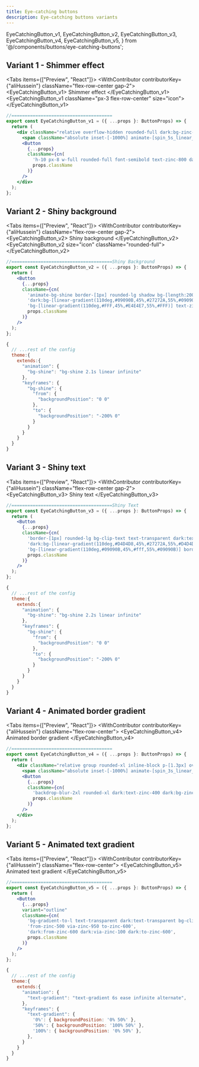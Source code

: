 ```yaml
---
title: Eye-catching buttons
description: Eye-catching buttons variants
---
```


  EyeCatchingButton_v1,
  EyeCatchingButton_v2,
  EyeCatchingButton_v3,
  EyeCatchingButton_v4,
  EyeCatchingButton_v5,
} from '@/components/buttons/eye-catching-buttons';


## Variant 1 - Shimmer effect

<Tabs items={["Preview", "React"]}>
  <Tab value="Preview">
<WithContributor contributorKey={"aliHussein"} className="flex-row-center gap-2">
    <EyeCatchingButton_v1>
      Shimmer effect
    </EyeCatchingButton_v1>
    <EyeCatchingButton_v1 className="px-3 flex-row-center" size="icon">
      <FaCode />
    </EyeCatchingButton_v1>
  </WithContributor>
  </Tab>
  <Tab value="React">

```jsx
//======================================
export const EyeCatchingButton_v1 = ({ ...props }: ButtonProps) => {
  return (
    <div className="relative overflow-hidden rounded-full dark:bg-zinc-900 bg-white shadow border dark:border-zinc-800 group border-zinc-400 p-0.5">
      <span className="absolute inset-[-1000%] animate-[spin_5s_linear_infinite_reverse] dark:bg-[conic-gradient(from_90deg_at_50%_50%,#fff_0%,#09090B_7%)] bg-[conic-gradient(from_90deg_at_50%_50%,#000_0%,#fff_5%)] group-hover:bg-none" />
      <Button
        {...props}
        className={cn(
          'h-10 px-8 w-full rounded-full font-semibold text-zinc-800 dark:text-zinc-200 backdrop-blur-xl bg-zinc-50 dark:bg-zinc-900',
          props.className
        )}
      />
    </div>
  );
};
```

</Tab>
</Tabs>

## Variant 2 - Shiny background

<Tabs items={["Preview", "React"]}>
  <Tab value="Preview">
  <WithContributor contributorKey={"aliHussein"} className="flex-row-center gap-2">
    <EyeCatchingButton_v2>
      Shiny background
    </EyeCatchingButton_v2>
    <EyeCatchingButton_v2 size="icon" className="rounded-full">
      <FaCode />
    </EyeCatchingButton_v2>
  </WithContributor>
  
  </Tab>
  <Tab value="React">

```jsx title="EyeCatchingButton_v2.tsx"
//======================================Shiny Background
export const EyeCatchingButton_v2 = ({ ...props }: ButtonProps) => {
  return (
    <Button
      {...props}
      className={cn(
        'animate-bg-shine border-[1px] rounded-lg shadow bg-[length:200%_100%] tracking-wide',
        'dark:bg-[linear-gradient(110deg,#09090B,45%,#27272A,55%,#09090B)] dark:text-zinc-200 dark:border-zinc-800',
        'bg-[linear-gradient(110deg,#FFF,45%,#E4E4E7,55%,#FFF)] text-zinc-800 border-zinc-300',
        props.className
      )}
    />
  );
};
```

```js title="tailwind.config.js"
{
  // ...rest of the config
  theme:{
    extends:{
      "animation": {
        "bg-shine": "bg-shine 2.1s linear infinite"
      },
      "keyframes": {
        "bg-shine": {
          "from": {
            "backgroundPosition": "0 0"
          },
          "to": {
            "backgroundPosition": "-200% 0"
          }
        }
      }
    }
  }
}

```

</Tab>
</Tabs>

## Variant 3 - Shiny text

<Tabs items={["Preview", "React"]}>
  <Tab value="Preview">
  <WithContributor contributorKey={"aliHussein"} className="flex-row-center gap-2">
      <EyeCatchingButton_v3>
        Shiny text
      </EyeCatchingButton_v3>
    </WithContributor>
  </Tab>
  <Tab value="React">

```jsx
//======================================Shiny Text
export const EyeCatchingButton_v3 = ({ ...props }: ButtonProps) => {
  return (
    <Button
      {...props}
      className={cn(
        'border-[1px] rounded-lg bg-clip-text text-transparent dark:text-transparent animate-bg-shine bg-[length:250%_100%] shadow font-bold tracking-wide',
        'dark:bg-[linear-gradient(110deg,#D4D4D8,45%,#27272A,55%,#D4D4D8)] dark:border-zinc-800',
        'bg-[linear-gradient(110deg,#09090B,45%,#fff,55%,#09090B)] border-zinc-300',
        props.className
      )}
    />
  );
};
```

```js title="tailwind.config.js"
{
  // ...rest of the config
  theme:{
    extends:{
      "animation": {
        "bg-shine": "bg-shine 2.2s linear infinite"
      },
      "keyframes": {
        "bg-shine": {
          "from": {
            "backgroundPosition": "0 0"
          },
          "to": {
            "backgroundPosition": "-200% 0"
          }
        }
      }
    }
  }
}

```

</Tab>
</Tabs>

## Variant 4 - Animated border gradient

<Tabs items={["Preview", "React"]}>
  <Tab value="Preview">
  <WithContributor contributorKey={"aliHussein"} className="flex-row-center">
    <EyeCatchingButton_v4>
      Animated border gradient
    </EyeCatchingButton_v4>
  </WithContributor>
  </Tab>
  <Tab value="React">

```jsx
//======================================
export const EyeCatchingButton_v4 = ({ ...props }: ButtonProps) => {
  return (
    <div className="relative group rounded-xl inline-block p-[1.3px] overflow-hidden">
      <span className="absolute inset-[-1000%] animate-[spin_3s_linear_infinite] dark:bg-[conic-gradient(from_90deg_at_50%_50%,#FAFAFA_0%,#52525B_50%,#E4E4E7_100%)] bg-[conic-gradient(from_90deg_at_50%_50%,#52525B_0%,#D4D4D8_50%,#52525B_100%)] group-hover:animate-none" />
      <Button
        {...props}
        className={cn(
          'backdrop-blur-2xl rounded-xl dark:text-zinc-400 dark:bg-zinc-950 bg-white text-zinc-800 font-medium text-lg group-hover:scale-100',
          props.className
        )}
      />
    </div>
  );
};
```

</Tab>
</Tabs>

## Variant 5 - Animated text gradient

<Tabs items={["Preview", "React"]}>
  <Tab value="Preview">
  <WithContributor contributorKey={"aliHussein"} className="flex-row-center">
    <EyeCatchingButton_v5>
      Animated text gradient
    </EyeCatchingButton_v5>
  </WithContributor>
  </Tab>
  <Tab value="React">

```jsx
//======================================
export const EyeCatchingButton_v5 = ({ ...props }: ButtonProps) => {
  return (
    <Button
      {...props}
      variant="outline"
      className={cn(
        'bg-gradient-to-l text-transparent dark:text-transparent bg-clip-text animate-text-gradient font-bold dark:bg-zinc-50 bg-[length:300%] text-lg rounded-xl tracking-wide',
        'from-zinc-500 via-zinc-950 to-zinc-600',
        'dark:from-zinc-600 dark:via-zinc-100 dark:to-zinc-600',
        props.className
      )}
    />
  );
};
```

```js title="tailwind.config.js"
{
  // ...rest of the config
  theme:{
    extends:{
      "animation": {
        "text-gradient": "text-gradient 6s ease infinite alternate",
      },
      "keyframes": {
        "text-gradient": {
          '0%': { backgroundPosition: '0% 50%' },
          '50%': { backgroundPosition: '100% 50%' },
          '100%': { backgroundPosition: '0% 50%' },
        },
      }
    }
  }
}

```

</Tab>
</Tabs>
